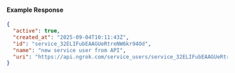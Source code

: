 
#### Example Response

```json
{
  "active": true,
  "created_at": "2025-09-04T10:11:43Z",
  "id": "service_32ELIFubEAAGUeRtreNW6kr94Od",
  "name": "new service user from API",
  "uri": "https://api.ngrok.com/service_users/service_32ELIFubEAAGUeRtreNW6kr94Od"
}
```

